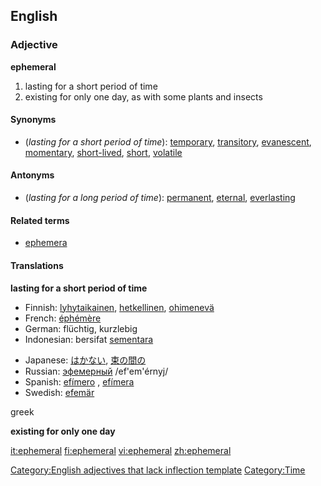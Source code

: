 ==English==
{{wikipedia}}
=== Adjective ===
'''ephemeral'''
# lasting for a short period of time
# existing for only one day, as with some plants and insects

==== Synonyms ====
* (''lasting for a short period of time''): [[temporary]], [[transitory]], [[evanescent]], [[momentary]], [[short-lived]], [[short]], [[volatile]]

==== Antonyms ====
* (''lasting for a long period of time''): [[permanent]], [[eternal]], [[everlasting]]

====Related terms====
*[[ephemera]]

==== Translations ====
'''lasting for a short period of time'''
{{top}}
*Finnish: [[lyhytaikainen]], [[hetkellinen]], [[ohimenevä]]
*French: [[éphémère]]
*German: flüchtig, kurzlebig
*Indonesian: bersifat [[sementara]]
{{mid}}
*Japanese: [[はかない]], [[束の間の]]
*Russian: [[эфемерный]] /ef'em'érnyj/ 
*Spanish: [[efímero]] {{m}}, [[efímera]] {{f}}
*Swedish: [[efemär]]
{{bottom}}
greek

'''existing for only one day'''

[[Category:English adjectives that lack inflection template]]
[[Category:Time]]

[[it:ephemeral]]
[[fi:ephemeral]]
[[vi:ephemeral]]
[[zh:ephemeral]]
